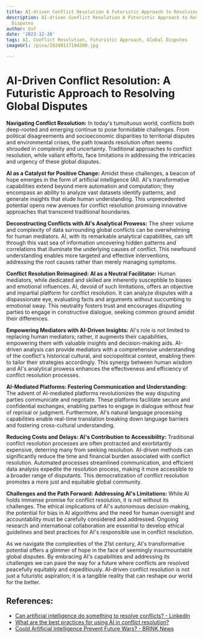 ```yaml
---
title: AI-driven Conflict Resolution A Futuristic Approach to Resolving Global Disputes
description: AI-driven Conflict Resolution A Futuristic Approach to Resolving Global
  Disputes
author: Usf
date: '2023-12-20'
tags: AI, Conflict Resolution, Futuristic Approach, Global Disputes
imageUrl: /pixa/20240117194300.jpg

---
```

# AI-Driven Conflict Resolution:  A Futuristic Approach to Resolving Global Disputes

**Navigating Conflict Resolution:**
In today's tumultuous world, conflicts both deep-rooted and emerging continue to pose formidable challenges.  From political disagreements and socioeconomic disparities to  territorial disputes and  environmental crises, the path towards resolution  often seems shrouded in complexity  and uncertainty. Traditional approaches  to conflict resolution, while valiant  efforts, face limitations in addressing the intricacies and urgency of these global disputes.

**AI as a Catalyst for Positive Change:**
Amidst these challenges, a beacon of hope emerges in the form of artificial  intelligence (AI). AI's transformative capabilities extend beyond  mere automation and computation; they encompass an ability to analyze vast datasets  identify patterns,  and generate insights that elude human understanding. This unprecedented  potential opens new avenues for conflict resolution promising innovative approaches that transcend traditional boundaries.

**Deconstructing Conflicts with AI's  Analytical Prowess:**
The sheer volume and complexity of data  surrounding global  conflicts can be overwhelming for human mediators. AI, with its remarkable analytical  capabilities, can sift through this vast sea  of information uncovering hidden patterns and  correlations that  illuminate the underlying causes of conflict. This newfound understanding enables more targeted and effective interventions, addressing the root causes rather than merely managing symptoms.

**Conflict Resolution Reimagined: AI as a Neutral Facilitator:**
Human mediators, while dedicated and skilled are inherently susceptible to biases  and emotional influences. AI,  devoid  of such  limitations, offers an objective and impartial platform for conflict resolution.  It can analyze  disputes with a  dispassionate eye, evaluating facts and arguments without  succumbing to emotional sway. This neutrality  fosters trust and encourages  disputing  parties to engage in constructive dialogue, seeking common ground amidst their differences.

**Empowering Mediators with AI-Driven Insights:**
AI's role  is not limited to replacing human  mediators; rather, it augments their capabilities, empowering them with valuable insights and decision-making aids. AI-driven analysis can provide mediators with a comprehensive understanding of the conflict's  historical cultural, and sociopolitical context, enabling  them to tailor  their strategies accordingly. This synergy between human wisdom and AI's analytical prowess enhances the effectiveness and efficiency of conflict resolution processes.

**AI-Mediated Platforms: Fostering  Communication and Understanding:**
The advent of AI-mediated platforms  revolutionizes the way disputing parties communicate and negotiate. These platforms facilitate secure and confidential exchanges, enabling parties to engage in dialogue without fear  of reprisal or judgment. Furthermore, AI's natural language processing capabilities enable real-time  translation  breaking down language barriers and fostering  cross-cultural understanding.

**Reducing  Costs and Delays: AI's Contribution to Accessibility:**
Traditional conflict resolution processes are often protracted and exorbitantly expensive, deterring many from seeking resolution. AI-driven methods  can significantly reduce the  time and financial burden associated with conflict  resolution. Automated processes streamlined communication, and efficient data analysis expedite the resolution process, making  it more accessible to a broader range of disputants. This democratization of conflict resolution promotes a more  just and equitable global community.

**Challenges and the Path Forward: Addressing AI's Limitations:**
While AI holds immense promise for conflict resolution, it is not without  its challenges. The ethical  implications of AI's autonomous decision-making, the potential for bias in AI algorithms and the  need  for  human oversight and accountability must be carefully  considered and addressed. Ongoing research and international collaboration are  essential to develop  ethical guidelines and best practices for AI's responsible use in conflict resolution.

As we  navigate the complexities of the 21st century, AI's transformative potential offers a glimmer of hope in  the face of seemingly insurmountable global disputes. By embracing AI's capabilities and addressing its challenges we can pave the way for a future where conflicts are resolved peacefully equitably and expeditiously. AI-driven conflict resolution is not just a  futuristic aspiration; it is a tangible reality that can reshape our world for the better.

## References:
- [Can artificial intelligence do something to resolve conflicts? - LinkedIn](https://www.linkedin.com/pulse/can-artificial-intelligence-do-something-resolve-conflicts-madani)
- [What are the best practices for using AI in conflict resolution?](https://www.linkedin.com/advice/3/what-best-practices-using-ai-conflict-resolution-kutte)
- [Could Artificial Intelligence Prevent Future Wars? - BRINK News](https://www.brinknews.com/could-artificial-intelligence-prevent-future-wars/)
